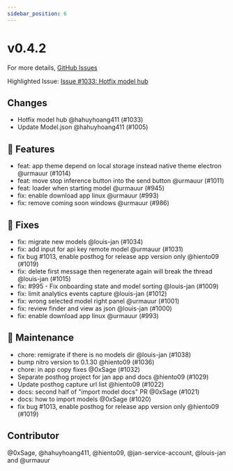 ```yaml
---
sidebar_position: 6
---
```

# v0.4.2

For more details, [GitHub Issues](https://github.com/janhq/jan/releases/tag/v0.4.2)

Highlighted Issue:  [Issue #1033: Hotfix model hub](https://github.com/janhq/jan/pull/1033)

## Changes

- Hotfix model hub @hahuyhoang411 (#1033)
- Update Model.json @hahuyhoang411 (#1005)

## 🚀 Features

- feat: app theme depend on local storage instead native theme electron @urmauur (#1014)
- feat: move stop inference button into the send button @urmauur (#1011)
- feat: loader when starting model @urmauur (#945)
- fix: enable download app linux @urmauur (#993)
- fix: remove coming soon windows @urmauur (#986)

## 🐛 Fixes

- fix: migrate new models @louis-jan (#1034)
- fix: add input for api key remote model @urmauur (#1031)
- fix bug #1013, enable posthog for release app version only @hiento09 (#1019)
- fix: delete first message then regenerate again will break the thread @louis-jan (#1015)
- fix: #995 - Fix onboarding state and model sorting @louis-jan (#1009)
- fix: limit analytics events capture @louis-jan (#1012)
- fix: wrong selected model right panel @urmauur (#1001)
- fix: review finder and view as json @louis-jan (#1000)
- fix: enable download app linux @urmauur (#993)

## 🧰 Maintenance

- chore: remigrate if there is no models dir @louis-jan (#1038)
- bump nitro version to 0.1.30 @hiento09 (#1036)
- chore: in app copy fixes @0xSage (#1032)
- Separate posthog project for jan app and docs @hiento09 (#1029)
- Update posthog capture url list @hiento09 (#1022)
- docs: second half of "import model docs" PR @0xSage (#1021)
- docs: how to import models @0xSage (#1020)
- fix bug #1013, enable posthog for release app version only @hiento09 (#1019)

## Contributor

@0xSage, @hahuyhoang411, @hiento09, @jan-service-account, @louis-jan and @urmauur

